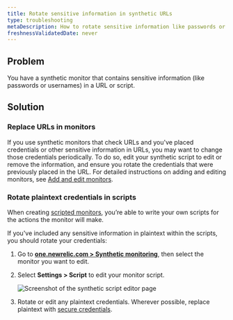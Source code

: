 ```yaml
---
title: Rotate sensitive information in synthetic URLs
type: troubleshooting
metaDescription: How to rotate sensitive information like passwords or usernames included in synthetic URLs.
freshnessValidatedDate: never
---
```



## Problem

You have a synthetic monitor that contains sensitive information (like passwords or usernames) in a URL or script.

## Solution

### Replace URLs in monitors

If you use synthetic monitors that check URLs and you've placed credentials or other sensitive information in URLs, you may want to change those credentials periodically. To do so, edit your synthetic script to edit or remove the information, and ensure you rotate the credentials that were previously placed in the URL. For detailed instructions on adding and editing monitors, see [Add and edit monitors](/docs/synthetics/synthetic-monitoring/using-monitors/add-edit-monitors/).

### Rotate plaintext credentials in scripts

When creating [scripted monitors](/docs/synthetics/synthetic-monitoring/scripting-monitors/introduction-scripted-browser-monitors/), you’re able to write your own scripts for the actions the monitor will make. 

If you've included any sensitive information in plaintext within the scripts, you should rotate your credentials: 

1. Go to <DoNotTranslate>**[one.newrelic.com > Synthetic monitoring](https://one.newrelic.com/synthetics-nerdlets)**</DoNotTranslate>, then select the monitor you want to edit.
2. Select <DoNotTranslate>**Settings > Script**</DoNotTranslate> to edit your monitor script.

    <img
        title="Screenshot of the synthetic script editor page"
        alt="Screenshot of the synthetic script editor page"
        src={syntheticScriptEditor}
    />

3. Rotate or edit any plaintext credentials. Wherever possible, replace plaintext with [secure credentials](/docs/synthetics/synthetic-monitoring/using-monitors/store-secure-credentials-scripted-browsers-api-tests/).

